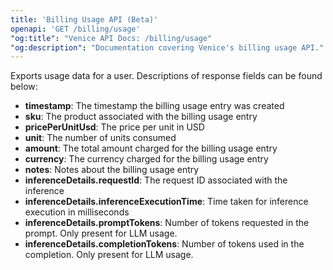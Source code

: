 ```yaml
---
title: 'Billing Usage API (Beta)'
openapi: 'GET /billing/usage'
"og:title": "Venice API Docs: /billing/usage"
"og:description": "Documentation covering Venice's billing usage API."
---
```


Exports usage data for a user. Descriptions of response fields can be found below:

- **timestamp**: The timestamp the billing usage entry was created
- **sku**: The product associated with the billing usage entry
- **pricePerUnitUsd**: The price per unit in USD
- **unit**: The number of units consumed
- **amount**: The total amount charged for the billing usage entry
- **currency**: The currency charged for the billing usage entry
- **notes**: Notes about the billing usage entry
- **inferenceDetails.requestId**: The request ID associated with the inference
- **inferenceDetails.inferenceExecutionTime**: Time taken for inference execution in milliseconds
- **inferenceDetails.promptTokens**: Number of tokens requested in the prompt. Only present for LLM usage.
- **inferenceDetails.completionTokens**: Number of tokens used in the completion. Only present for LLM usage.
